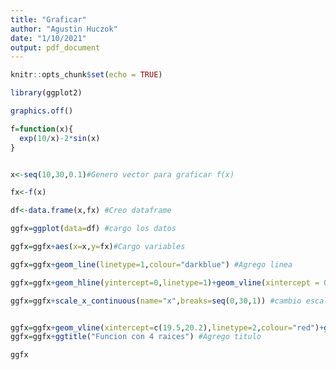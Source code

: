 ```yaml
---
title: "Graficar"
author: "Agustin Huczok"
date: "1/10/2021"
output: pdf_document
---
```


```r
knitr::opts_chunk$set(echo = TRUE)
```

```r
library(ggplot2)

graphics.off()

f=function(x){
  exp(10/x)-2*sin(x)
}


x<-seq(10,30,0.1)#Genero vector para graficar f(x)

fx<-f(x)

df<-data.frame(x,fx) #Creo dataframe

ggfx=ggplot(data=df) #cargo los datos

ggfx=ggfx+aes(x=x,y=fx)#Cargo variables

ggfx=ggfx+geom_line(linetype=1,colour="darkblue") #Agrego linea

ggfx=ggfx+geom_hline(yintercept=0,linetype=1)+geom_vline(xintercept = 0,linetype=1)#Creo x=0 e y=0

ggfx=ggfx+scale_x_continuous(name="x",breaks=seq(0,30,1)) #cambio escala eje X


ggfx=ggfx+geom_vline(xintercept=c(19.5,20.2),linetype=2,colour="red")+geom_vline(xintercept=c(20.6,22),linetype=2,colour="blue")+geom_vline(xintercept=c(25.5,26),linetype=2,colour="orange")+geom_vline(xintercept=c(27,28),linetype=2,colour="green")
ggfx=ggfx+ggtitle("Funcion con 4 raices") #Agrego titulo

ggfx
```

